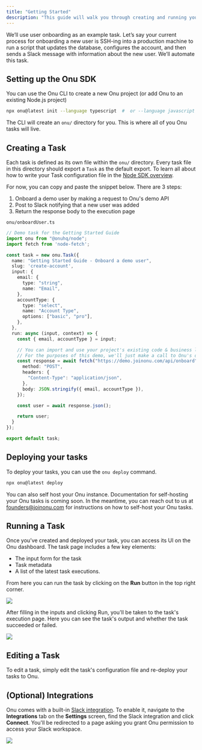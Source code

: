 ```yaml
---
title: "Getting Started"
description: "This guide will walk you through creating and running your first task on Onu."
---
```



We’ll use user onboarding as an example task.
Let’s say your current process for onboarding a new user is
SSH-ing into a production machine to run a script that updates the database,
configures the account, and then sends a Slack message with information about the new user.
We’ll automate this task.

## Setting up the Onu SDK

You can use the Onu CLI to create a new Onu project (or add Onu to an existing Node.js project)

```bash
npx onu@latest init --language typescript  #  or --language javascript
```

The CLI will create an `onu/` directory for you. This is where all of you Onu tasks will live.

## Creating a Task

Each task is defined as its own file within the `onu/` directory.
Every task file in this directory should export a `Task` as the default export.
To learn all about how to write your Task configuration file in the [Node SDK overview](/nodesdk/overview).

For now, you can copy and paste the snippet below. There are 3 steps:

1. Onboard a demo user by making a request to Onu's demo API
2. Post to Slack notifying that a new user was added
2. Return the response body to the execution page

`onu/onboardUser.ts`
```typescript
// Demo task for the Getting Started Guide
import onu from "@onuhq/node";
import fetch from 'node-fetch';

const task = new onu.Task({
  name: "Getting Started Guide - Onboard a demo user",
  slug: 'create-account',
  input: {
    email: {
      type: "string",
      name: "Email",
    },
    accountType: {
      type: "select",
      name: "Account Type",
      options: ["basic", "pro"],
    },
  },
  run: async (input, context) => {
    const { email, accountType } = input;

    // You can import and use your project's existing code & business logic.
    // For the purposes of this demo, we'll just make a call to Onu's demo API
    const response = await fetch("https://demo.joinonu.com/api/onboard", {
      method: "POST",
      headers: {
        "Content-Type": "application/json",
      },
      body: JSON.stringify({ email, accountType }),
    });

    const user = await response.json();

    return user;
  }
});

export default task;
```

## Deploying your tasks

To deploy your tasks, you can use the `onu deploy` command.

```bash
npx onu@latest deploy
```


You can also self host your Onu instance. 
Documentation for self-hosting your Onu tasks is coming soon. 
In the meantime, you can reach out to us at founders@joinonu.com for instructions on how to self-host your Onu tasks.

## Running a Task

Once you’ve created and deployed your task, you can access its UI on the Onu dashboard.
The task page includes a few key elements:

- The input form for the task
- Task metadata
- A list of the latest task executions.

From here you can run the task by clicking on the **Run** button in the top right corner.

<Frame>
  <img src="/images/task-page.png" />
</Frame>

After filling in the inputs and clicking Run, you'll be taken to the task's execution page.
Here you can see the task's output and whether the task succeeded or failed.

<Frame>
  <img src="/images/successful-execution-page.png" />
</Frame>

## Editing a Task

To edit a task, simply edit the task's configuration file and re-deploy your tasks to Onu.

## (Optional) Integrations

Onu comes with a built-in [Slack integration](/nodesdk/integrations/slack).
To enable it, navigate to the **Integrations** tab on the **Settings** screen, find the Slack integration and click **Connect**.
You'll be redirected to a page asking you grant Onu permission to access your Slack workspace.

<Frame>
  <img src="/images/disconnected-slack-integration.png" />
</Frame>
